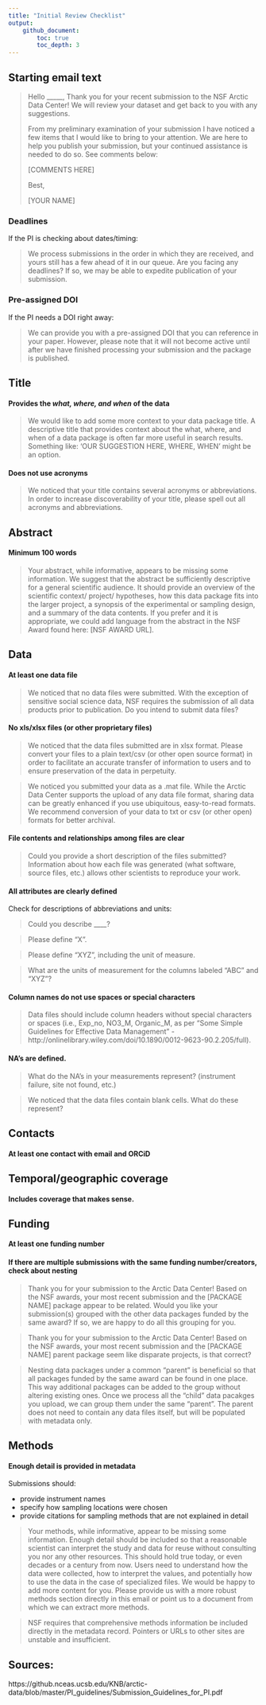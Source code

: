 ```yaml
---
title: "Initial Review Checklist"
output: 
    github_document:
        toc: true
        toc_depth: 3
---
```


## Starting email text

> Hello _____,
> Thank you for your recent submission to the NSF Arctic Data Center! We will review your dataset and get back to you with any suggestions.
> 
> From my preliminary examination of your submission I have noticed a few items that I would like to bring to your attention. We are here to help you publish your submission, but your continued assistance is needed to do so. See comments below:
> 
> [COMMENTS HERE]
> 
> Best,
> 
> [YOUR NAME]

### Deadlines
If the PI is checking about dates/timing:

> We process submissions in the order in which they are received, and yours still has a few ahead of it in our queue. Are you facing any deadlines? If so, we may be able to expedite publication of your submission.

### Pre-assigned DOI
If the PI needs a DOI right away:

> We can provide you with a pre-assigned DOI that you can reference in your paper. However, please note that it will not become active until after we have finished processing your submission and the package is published. 

## Title
#### Provides the *what, where, and when* of the data

> We would like to add some more context to your data package title. A descriptive title that provides context about the what, where, and when of a data package is often far more useful in search results. Something like: ‘OUR SUGGESTION HERE, WHERE, WHEN’ might be an option.

#### Does not use acronyms

> We noticed that your title contains several acronyms or abbreviations. In order to increase discoverability of your title, please spell out all acronyms and abbreviations.

## Abstract {#abstract}
#### Minimum 100 words

> Your abstract, while informative, appears to be missing some information. We suggest that the abstract be sufficiently descriptive for a general scientific audience. It should provide an overview of the scientific context/ project/ hypotheses, how this data package fits into the larger project, a synopsis of the experimental or sampling design, and a summary of the data contents. If you prefer and it is appropriate, we could add language from the abstract in the NSF Award found here: [NSF AWARD URL].

## Data
#### At least one data file
> We noticed that no data files were submitted. With the exception of sensitive social science data, NSF requires the submission of all data products prior to publication. Do you intend to submit data files?

#### No xls/xlsx files (or other proprietary files)

> We noticed that the data files submitted are in xlsx format. Please convert your files to a plain text/csv (or other open source format) in order to facilitate an accurate transfer of information to users and to ensure preservation of the data in perpetuity.

> We noticed you submitted your data as a .mat file. While the Arctic Data Center supports the upload of any data file format, sharing data can be greatly enhanced if you use ubiquitous, easy-to-read formats. We recommend conversion of your data to txt or csv (or other open) formats for better archival.

#### File contents and relationships among files are clear

> Could you provide a short description of the files submitted? Information about how each file was generated (what software, source files, etc.) allows other scientists to reproduce your work.

#### All attributes are clearly defined

Check for descriptions of abbreviations and units:

> Could you describe ____? 

> Please define “X”. 

> Please define “XYZ”, including the unit of measure. 

> What are the units of measurement for the columns labeled “ABC” and “XYZ”?

#### Column names do not use spaces or special characters

> Data files should include column headers without special characters or spaces (i.e., Exp_no, NO3_M, Organic_M, as per “Some Simple Guidelines for Effective Data Management” - http://onlinelibrary.wiley.com/doi/10.1890/0012-9623-90.2.205/full).

#### NA's are defined.

> What do the NA's in your measurements represent? (instrument failure, site not found, etc.)

> We noticed that the data files contain blank cells. What do these represent? 

## Contacts
#### At least one contact with email and ORCiD

## Temporal/geographic coverage
#### Includes coverage that makes sense.

## Funding
#### At least one funding number

#### If there are multiple submissions with the same funding number/creators, check about nesting

> Thank you for your submission to the Arctic Data Center! Based on the NSF awards, your most recent submission and the [PACKAGE NAME] package appear to be related. Would you like your submission(s) grouped with the other data packages funded by the same award? If so, we are happy to do all this grouping for you.

> Thank you for your submission to the Arctic Data Center! Based on the NSF awards, your most recent submission and the [PACKAGE NAME] parent package seem like disparate projects, is that correct?

> Nesting data packages under a common “parent” is beneficial so that all packages funded by the same award can be found in one place. This way additional packages can be added to the group without altering existing ones. Once we process all the “child” data pacakges you upload, we can group them under the same “parent”. The parent does not need to contain any data files itself, but will be populated with metadata only.

## Methods
#### Enough detail is provided in metadata

Submissions should:

- provide instrument names
- specify how sampling locations were chosen
- provide citations for sampling methods that are not explained in detail

> Your methods, while informative, appear to be missing some information. Enough detail should be included so that a reasonable scientist can interpret the study and data for reuse without consulting you nor any other resources. This should hold true today, or even decades or a century from now. Users need to understand how the data were collected, how to interpret the values, and potentially how to use the data in the case of specialized files. We would be happy to add more content for you. Please provide us with a more robust methods section directly in this email or point us to a document from which we can extract more methods.

> NSF requires that comprehensive methods information be included directly in the metadata record. Pointers or URLs to other sites are unstable and insufficient.

## Sources:
https://github.nceas.ucsb.edu/KNB/arctic-data/blob/master/PI_guidelines/Submission_Guidelines_for_PI.pdf
